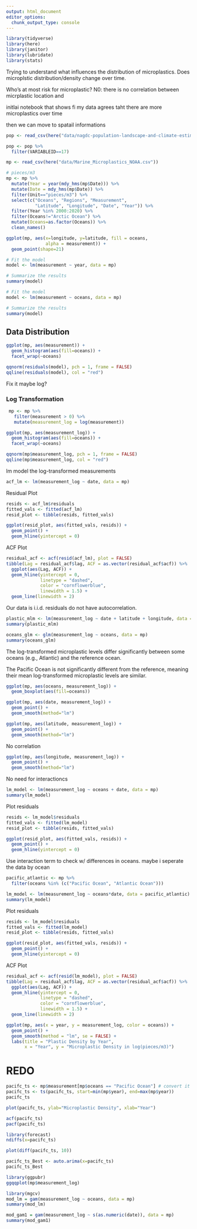 ```yaml
---
output: html_document
editor_options: 
  chunk_output_type: console
---
```


```r
library(tidyverse)
library(here)
library(janitor)
library(lubridate)
library(stats)
```

Trying to understand what influences the distribution of microplastics. Does microplstic distribution/density change over time.

Who's at most risk for microplastic?
N0: there is no correlation between micrplastic location and 


initlai notebook that shows fi my data agrees taht there are more microplastics over time

then we can move to spatail informations

```r
pop <- read_csv(here("data/nagdc-population-landscape-and-climate-estimates-version-3.csv"))

pop <- pop %>% 
  filter(VARIABLEID==17)
```

```r
mp <- read_csv(here("data/Marine_Microplastics_NOAA.csv"))
```

```r
# pieces/m3
mp <- mp %>% 
  mutate(Year = year(mdy_hms(mp$Date))) %>%
  mutate(Date = mdy_hms(mp$Date)) %>% 
  filter(Unit=="pieces/m3") %>%
  select(c("Oceans", "Regions", "Measurement",
           "Latitude", "Longitude", "Date", "Year")) %>%  
  filter(Year %in% 2000:2020) %>% 
  filter(Oceans!="Arctic Ocean") %>% 
  mutate(Oceans=as.factor(Oceans)) %>% 
  clean_names()
```


```r
ggplot(mp, aes(x=longitude, y=latitude, fill = oceans,
               alpha = measurement)) +
  geom_point(shape=21)
```

```r
# Fit the model
model <- lm(measurement ~ year, data = mp)

# Summarize the results
summary(model)
```

```r
# Fit the model
model <- lm(measurement ~ oceans, data = mp)

# Summarize the results
summary(model)
```
## Data Distribution

```r
ggplot(mp, aes(measurement)) +
  geom_histogram(aes(fill=oceans)) +
  facet_wrap(~oceans)
```

```r
qqnorm(residuals(model), pch = 1, frame = FALSE)
qqline(residuals(model), col = "red")
```

Fix it maybe log?

### Log Transformation


```r
 mp <- mp %>% 
   filter(measurement > 0) %>% 
   mutate(measurement_log = log(measurement)) 
```


```r
ggplot(mp, aes(measurement_log)) +
  geom_histogram(aes(fill=oceans)) +
  facet_wrap(~oceans)
```

```r
qqnorm(mp$measurement_log, pch = 1, frame = FALSE)
qqline(mp$measurement_log, col = "red")
```


lm model the log-transformed measurements

```r
acf_lm <- lm(measurement_log ~ date, data = mp)
```

Residual Plot

```r
resids <- acf_lm$residuals
fitted_vals <- fitted(acf_lm)
resid_plot <- tibble(resids, fitted_vals)

ggplot(resid_plot, aes(fitted_vals, resids)) +
  geom_point() +
  geom_hline(yintercept = 0)
```

ACF Plot
```r
residual_acf <- acf(resid(acf_lm), plot = FALSE)
tibble(Lag = residual_acf$lag, ACF = as.vector(residual_acf$acf)) %>% 
  ggplot(aes(Lag, ACF)) +
  geom_hline(yintercept = 0, 
             linetype = "dashed", 
             color = "cornflowerblue",
             linewidth = 1.5) +
  geom_line(linewidth = 2)

```

Our data is i.i.d. residuals do not have autocorrelation.

```r
plastic_mlm <- lm(measurement_log ~ date + latitude + longitude, data = mp)
summary(plastic_mlm)

oceans_glm <- glm(measurement_log ~ oceans, data = mp)
summary(oceans_glm)
```

The log-transformed microplastic levels differ significantly between some oceans (e.g., Atlantic) and the reference ocean.

The Pacific Ocean is not significantly different from the reference, meaning their mean log-transformed microplastic levels are similar.

```r
ggplot(mp, aes(oceans, measurement_log)) +
  geom_boxplot(aes(fill=oceans))
```

```r
ggplot(mp, aes(date, measurement_log)) +
  geom_point() +
  geom_smooth(method="lm")
```

```r
ggplot(mp, aes(latitude, measurement_log)) +
  geom_point() +
  geom_smooth(method="lm")
```
No correlation

```r
ggplot(mp, aes(longitude, measurement_log)) +
  geom_point() +
  geom_smooth(method="lm")
```


No need for interactioncs

```r
lm_model <- lm(measurement_log ~ oceans + date, data = mp)
summary(lm_model)
```

Plot residuals

```r
resids <- lm_model$residuals
fitted_vals <- fitted(lm_model)
resid_plot <- tibble(resids, fitted_vals)

ggplot(resid_plot, aes(fitted_vals, resids)) +
  geom_point() +
  geom_hline(yintercept = 0)
```


 Use interaction term to check w/ differences in oceans. maybe i seperate the data by ocean 
 
```r
pacific_atlantic <- mp %>% 
  filter(oceans %in% (c("Pacific Ocean", "Atlantic Ocean")))
```
 
```r
lm_model <- lm(measurement_log ~ oceans*date, data = pacific_atlantic)
summary(lm_model)
```

Plot residuals

```r
resids <- lm_model$residuals
fitted_vals <- fitted(lm_model)
resid_plot <- tibble(resids, fitted_vals)

ggplot(resid_plot, aes(fitted_vals, resids)) +
  geom_point() +
  geom_hline(yintercept = 0)
```

ACF Plot
```r
residual_acf <- acf(resid(lm_model), plot = FALSE)
tibble(Lag = residual_acf$lag, ACF = as.vector(residual_acf$acf)) %>% 
  ggplot(aes(Lag, ACF)) +
  geom_hline(yintercept = 0, 
             linetype = "dashed", 
             color = "cornflowerblue",
             linewidth = 1.5) +
  geom_line(linewidth = 2)

```

```r
ggplot(mp, aes(x = year, y = measurement_log, color = oceans)) +
  geom_point() +
  geom_smooth(method = "lm", se = FALSE) +
  labs(title = "Plastic Density by Year",
       x = "Year", y = "Microplastic Density in log(pieces/m3)")
```


# REDO
```r
pacifc_ts <- mp$measurement[mp$oceans == "Pacific Ocean"] # convert it to a time series
pacifc_ts <- ts(pacifc_ts, start=min(mp$year), end=max(mp$year)) 
pacifc_ts
```
 
```r
plot(pacifc_ts, ylab="Microplastic Density", xlab="Year")
```

```r
acf(pacifc_ts)
pacf(pacifc_ts)
```
 
```r
library(forecast)
ndiffs(x=pacifc_ts)
```

```r
plot(diff(pacifc_ts, 10))
```
 
```r
pacifc_ts_Best <- auto.arima(x=pacifc_ts)
pacifc_ts_Best
```
 

```r
library(ggpubr)
ggqqplot(mp$measurement_log)
```
 
```r
library(mgcv)
mod_lm = gam(measurement_log ~ oceans, data = mp)
summary(mod_lm)
```
 
```r
mod_gam1 = gam(measurement_log ~ s(as.numeric(date)), data = mp)
summary(mod_gam1)
```
 
 
